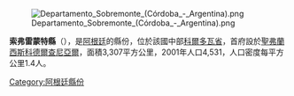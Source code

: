 [[Image:Departamento_Sobremonte_(Córdoba_-_Argentina).png|right]]

'''索弗雷蒙特縣'''（{{lang-es|Departamento Sobremonte}}），是[[阿根廷|阿根廷]]的縣份，位於該國中部[[科爾多瓦省_(阿根廷)|科爾多瓦省]]，首府設於[[聖弗蘭西斯科德爾查尼亞爾|聖弗蘭西斯科德爾查尼亞爾]]，面積3,307平方公里，2001年人口4,531，人口密度每平方公里1.4人。

{{Coord|29|46|S|63|55|W|display=title}}

{{Argentina-geo-stub}}
[[Category:阿根廷縣份|Category:阿根廷縣份]]
